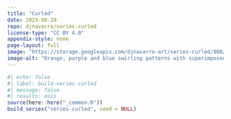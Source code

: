```yaml
---
title: "Curled"
date: 2023-08-20
repo: djnavarro/series-curled
license-type: "CC BY 4.0"
appendix-style: none
page-layout: full
image: "https://storage.googleapis.com/djnavarro-art/series-curled/800/curled_13_222.png"
image-alt: "Orange, purple and blue swirling patterns with superimposed vertical stripes"
---
```

   
::: {.grid}
  
```r
#| echo: false
#| label: build-series-curled
#| message: false
#| results: asis
source(here::here("_common.R"))
build_series("series-curled", seed = NULL)
```
   
:::
   
